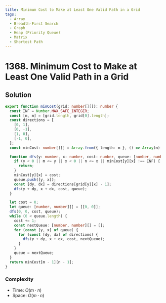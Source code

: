 ```yaml
---
title: Minimum Cost to Make at Least One Valid Path in a Grid
tags:
  - Array
  - Breadth-First Search
  - Graph
  - Heap (Priority Queue)
  - Matrix
  - Shortest Path
---
```


# 1368. Minimum Cost to Make at Least One Valid Path in a Grid

<Badges>
  <LevelBadge level="hard" />
  <TopicBadge name="Array" slug="array" />
  <TopicBadge name="Breadth-First Search" slug="breadth-first-search" />
  <TopicBadge name="Graph" slug="graph" />
  <TopicBadge name="Heap (Priority Queue)" slug="heap-priority-queue" />
  <TopicBadge name="Matrix" slug="matrix" />
  <TopicBadge name="Shortest Path" slug="shortest-path" />
</Badges>

## Solution

```typescript filename="solution.ts" copy
export function minCost(grid: number[][]): number {
  const INF = Number.MAX_SAFE_INTEGER;
  const [m, n] = [grid.length, grid[0].length];
  const directions = [
    [0, 1],
    [0, -1],
    [1, 0],
    [-1, 0],
  ];
  const minCost: number[][] = Array.from({ length: m }, () => Array(n).fill(INF));

  function dfs(y: number, x: number, cost: number, queue: [number, number][]) {
    if (y < 0 || m <= y || x < 0 || n <= x || minCost[y][x] !== INF) {
      return;
    }
    minCost[y][x] = cost;
    queue.push([y, x]);
    const [dy, dx] = directions[grid[y][x] - 1];
    dfs(y + dy, x + dx, cost, queue);
  }

  let cost = 0;
  let queue: [number, number][] = [[0, 0]];
  dfs(0, 0, cost, queue);
  while (0 < queue.length) {
    cost += 1;
    const nextQueue: [number, number][] = [];
    for (const [y, x] of queue) {
      for (const [dy, dx] of directions) {
        dfs(y + dy, x + dx, cost, nextQueue);
      }
    }
    queue = nextQueue;
  }
  return minCost[m - 1][n - 1];
}
```

### Complexity

- Time: $O(m \cdot n)$
- Space: $O(m \cdot n)$

<ProblemLink
  codingSite="leetcode"
  href="https://leetcode.com/problems/minimum-cost-to-make-at-least-one-valid-path-in-a-grid"
  title="Minimum Cost to Make at Least One Valid Path in a Grid"
/>
